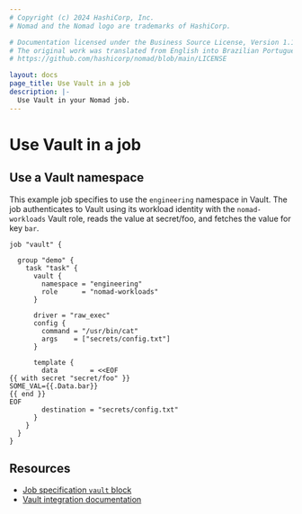 ```yaml
---
# Copyright (c) 2024 HashiCorp, Inc.
# Nomad and the Nomad logo are trademarks of HashiCorp.

# Documentation licensed under the Business Source License, Version 1.1.
# The original work was translated from English into Brazilian Portuguese.
# https://github.com/hashicorp/nomad/blob/main/LICENSE

layout: docs
page_title: Use Vault in a job
description: |-
  Use Vault in your Nomad job.
---
```


# Use Vault in a job

## Use a Vault namespace

This example job specifies to use the `engineering` namespace in
Vault. The job authenticates to Vault using its workload identity with the
`nomad-workloads` Vault role, reads the value at secret/foo, and fetches the
value for key `bar`.

```hcl
job "vault" {

  group "demo" {
    task "task" {
      vault {
        namespace = "engineering"
        role      = "nomad-workloads"
      }

      driver = "raw_exec"
      config {
        command = "/usr/bin/cat"
        args    = ["secrets/config.txt"]
      }

      template {
        data        = <<EOF
{{ with secret "secret/foo" }}
SOME_VAL={{.Data.bar}}
{{ end }}
EOF
        destination = "secrets/config.txt"
      }
    }
  }
}
```

## Resources

- [Job specification `vault` block](/nomad/docs/job-specification/vault)
- [Vault integration documentation](/nomad/docs/secure/vault)
